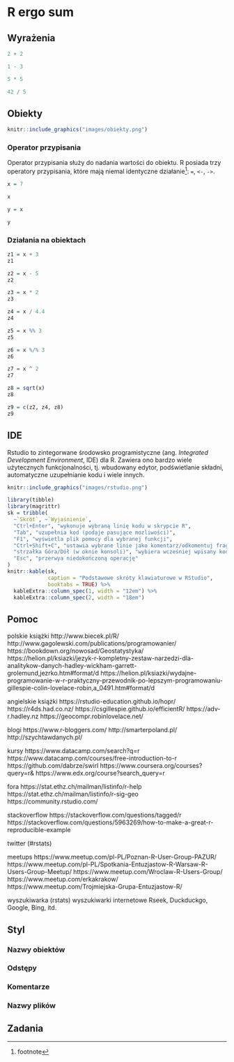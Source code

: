 # R ergo sum {#ergosum}

<!-- kod nie przyjmuje literówek -->

## Wyrażenia

<!-- - wyrażenia (e.g. 2 + 2) -->

```r
2 + 2
```

```r
1 - 3
```

```r
5 * 5
```

```r
42 / 5
```

## Obiekty

<!-- - obiekty (zmienne) -->
```r
knitr::include_graphics("images/obiekty.png")
```

### Operator przypisania

Operator przypisania służy do nadania wartości do obiektu<!--^[uproszczenie - https://adv-r.hadley.nz/names-values.html#binding-basics]-->.
R posiada trzy operatory przypisania, które mają niemal identyczne działanie^[footnote]: `=`, `<-`, `->`.

```r
x = 7
```

```r
x
```

```r
y = x
```

```r
y
```

<!-- - operator przypisania + działanie w pamięci -->

<!-- block - nazywanie obiektów -->
<!-- nie może się zaczynać numerem -->
<!-- nie może używać specjalnych symbolii ^, !, $, @, +, -, /, lub * -->

### Działania na obiektach

<!-- - działania na obiektach -->

```r
z1 = x + 3
z1
```

```r
z2 = x - 5
z2
```

```r
z3 = x * 2
z3
```

```r
z4 = x / 4.4
z4
```

```r
z5 = x %% 3
z5
```

```r
z6 = x %/% 3
z6
```

```r
z7 = x ^ 2
z7
```

```r
z8 = sqrt(x)
z8
```

```r
z9 = c(z2, z4, z8)
z9
```

<!-- integer division block -->
<!-- floating-point errors, -->
<!-- floating-point arithmetic.  -->
<!-- Floating-point arithmetic is a feature of computer programming.  -->

## IDE

Rstudio to zintegorwane środowsko programistyczne (ang. *Integrated Development Environment*, IDE) dla R.
<!-- wyjaśnienie -->
Zawiera ono bardzo wiele użytecznych funkcjonalności, tj. wbudowany edytor, podświetlanie składni, automatyczne uzupełnianie kodu i wiele innych.

```r
knitr::include_graphics("images/rstudio.png")
```

<!-- block - RStudio to nie R!! -->

```r
library(tibble)
library(magrittr)
sk = tribble(
  ~`Skrót`, ~`Wyjaśnienie`,
  "Ctrl+Enter", "wykonuje wybraną linię kodu w skrypcie R",
  "Tab", "uzupełnia kod (podaje pasujące mozliwości)",
  "F1", "wyświetla plik pomocy dla wybranej funkcji",
  "Ctrl+Shift+C", "ustawia wybrane linie jako komentarz/odkomentuj fragment kodu",
  "strzałka Góra/Dół (w oknie konsoli)", "wybiera wcześniej wpisany kod",
  "Esc", "przerwya niedokończoną operację"
)
knitr::kable(sk, 
             caption = "Podstawowe skróty klawiaturowe w RStudio",
             booktabs = TRUE) %>% 
  kableExtra::column_spec(1, width = "12em") %>% 
  kableExtra::column_spec(2, width = "18em")
```

## Pomoc

polskie książki
http://www.biecek.pl/R/
http://www.gagolewski.com/publications/programowanier/
https://bookdown.org/nowosad/Geostatystyka/
https://helion.pl/ksiazki/jezyk-r-kompletny-zestaw-narzedzi-dla-analitykow-danych-hadley-wickham-garrett-grolemund,jezrko.htm#format/d
https://helion.pl/ksiazki/wydajne-programowanie-w-r-praktyczny-przewodnik-po-lepszym-programowaniu-gillespie-colin-lovelace-robin,a_0491.htm#format/d

angielskie książki
https://rstudio-education.github.io/hopr/
https://r4ds.had.co.nz/
https://csgillespie.github.io/efficientR/
https://adv-r.hadley.nz
https://geocompr.robinlovelace.net/

blogi
https://www.r-bloggers.com/
http://smarterpoland.pl/
http://szychtawdanych.pl/

kursy
https://www.datacamp.com/search?q=r
https://www.datacamp.com/courses/free-introduction-to-r
https://github.com/dabrze/swirl
https://www.coursera.org/courses?query=r&
https://www.edx.org/course?search_query=r

fora
https://stat.ethz.ch/mailman/listinfo/r-help
https://stat.ethz.ch/mailman/listinfo/r-sig-geo
https://community.rstudio.com/

stackoverflow
https://stackoverflow.com/questions/tagged/r
https://stackoverflow.com/questions/5963269/how-to-make-a-great-r-reproducible-example

twitter (#rstats)

meetups
https://www.meetup.com/pl-PL/Poznan-R-User-Group-PAZUR/
https://www.meetup.com/pl-PL/Spotkania-Entuzjastow-R-Warsaw-R-Users-Group-Meetup/
https://www.meetup.com/Wroclaw-R-Users-Group/
https://www.meetup.com/erkakrakow/
https://www.meetup.com/Trojmiejska-Grupa-Entuzjastow-R/

wyszukiwarka (rstats)
wyszukiwarki internetowe Rseek, Duckduckgo, Google, Bing, itd.

## Styl

<!-- https://style.tidyverse.org/ -->
<!-- https://google.github.io/styleguide/Rguide.xml -->

### Nazwy obiektów

### Odstępy

<!-- kod musi oddychać -->
<!-- tab vs spaces -->

### Komentarze
<!-- komentarze -->

### Nazwy plików

## Zadania

<!-- może użycie podstawowych funkcji na wektorach i co to znaczy - length, paste, etc.? -->

